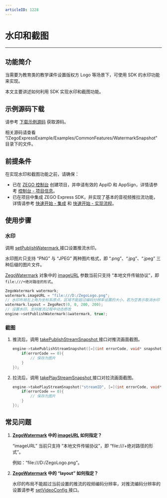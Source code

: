 ```yaml
---
articleID: 1228
---
```

# 水印和截图

- - -

## 功能简介

当需要为教育类的教学课件设置版权方 Logo 等场景下，可使用 SDK 的水印功能来实现。

本文主要讲述如何利用 SDK 实现水印和截图功能。

## 示例源码下载

请参考 [下载示例源码](!DownloadDemo/DownloadDemo) 获取源码。

相关源码请查看 “/ZegoExpressExample/Examples/CommonFeatures/WatermarkSnapshot” 目录下的文件。

## 前提条件

在实现水印和截图功能之前，请确保：

- 已在 [ZEGO 控制台](https://console.zego.im) 创建项目，并申请有效的 AppID 和 AppSign，详情请参考 [控制台 - 项目信息](/console/guide-doc2)。
- 已在项目中集成 ZEGO Express SDK，并实现了基本的音视频推拉流功能，详情请参考 [快速开始 - 集成](!Integration/SDK_Integration) 和 [快速开始 - 实现流程](!Integration/Solution_Implementation)。


## 使用步骤


### 水印


调用 [setPublishWatermark ](@setPublishWatermark) 接口设置推流水印。

<Warning title="注意">
水印图片只支持 “PNG” 与 “JPEG” 两种图片格式，即 “.png”、“.jpg”、“.jpeg” 三种后缀的图片文件。
</Warning>

[ZegoWatermark](@-ZegoWatermark) 对象中的 [imageURL](@imageURL) 参数当前只支持 “本地文件传输协议”，即 `file:///+绝对路径的形式`。

```Cpp
ZegoWatermark watermark;
watermark.imageURL = "file:///D:/ZegoLogo.png";
// 水印布局左上角为坐标系原点，区域不能超过编码分辨率设置的大小。若为空表示取消水印
watermark.layout = ZegoRect(0, 0, 200, 200);
// 设置水印，支持推流过程中动态修改
engine->setPublishWatermark(&watermark, true);
```

### 截图

1. 推流后，调用 [takePublishStreamSnapshot ](@takePublishStreamSnapshot) 接口对推流画面截图。

    ```Cpp
    engine->takePublishStreamSnapshot([=](int errorCode, void* snapshot){
        if(errorCode == 0){
            // 保存为图片
        }
    });
    ```

2. 拉流后，调用 [takePlayStreamSnapshot ](@takePlayStreamSnapshot) 接口对拉流画面截图。

    ```Cpp
    engine->takePlayStreamSnapshot("streamID", [=](int errorCode, void* snapshot){
        if(errorCode == 0){
            // 保存为图片
        }
    });
    ```

## 常见问题

1. **[ZegoWatermark](@-ZegoWatermark) 中的 [imageURL](@imageURL) 如何指定？**

    “imageURL” 当前只支持 “本地文件传输协议”，即 “file:///+绝对路径的形式”。

    例如：“file:///D:/ZegoLogo.png”。

2. **[ZegoWatermark](@-ZegoWatermark) 中的 “layout” 如何指定？**

    水印的布局不能超过当前设置的推流的视频编码分辨率，对推流编码分辨率的设置请参考 [setVideoConfig ](@setVideoConfig) 接口。
